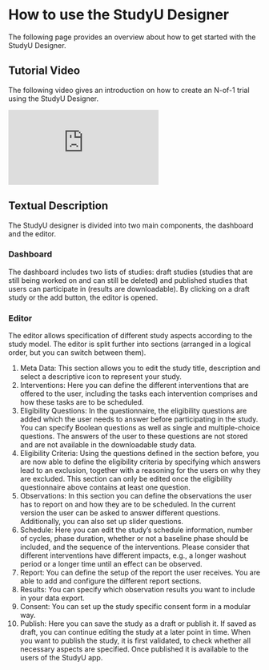 # How to use the StudyU Designer

The following page provides an overview about how to get started with the StudyU Designer.

## Tutorial Video

The following video gives an introduction on how to create an N-of-1 trial using the StudyU Designer.

<iframe
  src="https://www13.hpi.uni-potsdam.de/fileadmin/user_upload/fachgebiete/lippert/studyu/StudyU_Designer_tutorial.mp4"
  frameborder="0"
  scrolling="no"
  allowfullscreen="true"
></iframe>

## Textual Description

The StudyU designer is divided into two main components, the dashboard and the editor.

### Dashboard

The dashboard includes two lists of studies: draft studies (studies that are still being worked on
and can still be deleted) and published studies that users can participate in (results are
downloadable). By clicking on a draft study or the add button, the editor is opened.

### Editor

The editor allows specification of different study aspects according to the study model. The editor
is split further into sections (arranged in a logical order, but you can switch between them).

1. Meta Data: This section allows you to edit the study title, description and select a descriptive
   icon to represent your study.
2. Interventions: Here you can define the different interventions that are offered to the user,
   including the tasks each intervention comprises and how these tasks are to be scheduled.
3. Eligibility Questions: In the questionnaire, the eligibility questions are added which the user
   needs to answer before participating in the study. You can specify Boolean questions as well as
   single and multiple-choice questions. The answers of the user to these questions are not stored
   and are not available in the downloadable study data.
4. Eligibility Criteria: Using the questions defined in the section before, you are now able to
   define the eligibility criteria by specifying which answers lead to an exclusion, together with a
   reasoning for the users on why they are excluded. This section can only be edited once the
   eligibility questionnaire above contains at least one question.
5. Observations: In this section you can define the observations the user has to report on and how
   they are to be scheduled. In the current version the user can be asked to answer different
   questions. Additionally, you can also set up slider questions.
6. Schedule: Here you can edit the study’s schedule information, number of cycles, phase duration,
   whether or not a baseline phase should be included, and the sequence of the interventions. Please
   consider that different interventions have different impacts, e.g., a longer washout period or a
   longer time until an effect can be observed.
7. Report: You can define the setup of the report the user receives. You are able to add and
   configure the different report sections.
8. Results: You can specify which observation results you want to include in your data export.
9. Consent: You can set up the study specific consent form in a modular way.
10. Publish: Here you can save the study as a draft or publish it. If saved as draft, you can
    continue editing the study at a later point in time. When you want to publish the study, it is
    first validated, to check whether all necessary aspects are specified. Once published it is
    available to the users of the StudyU app.
